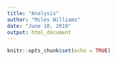 ```yaml
---
title: "Analysis"
author: "Miles Williams"
date: "June 10, 2019"
output: html_document
---
```


```r
knitr::opts_chunk$set(echo = TRUE)
```

